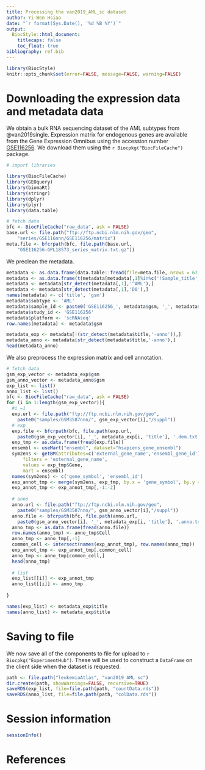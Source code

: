 ```yaml
---
title: Processing the van2019_AML_sc dataset
author: Yi-Wen Hsiao
date: "`r format(Sys.Date(), '%d %B %Y')`"
output:
  BiocStyle::html_document:
    titlecaps: false
    toc_float: true
bibliography: ref.bib
---
```


```r
library(BiocStyle)
knitr::opts_chunk$set(error=FALSE, message=FALSE, warning=FALSE)
```

# Downloading the expression data and metadata data

We obtain a bulk RNA sequencing dataset of the AML subtypes from @van2019single.
Expression matrix for endogenous genes are available from the Gene Expression Omnibus
using the accession number [GSE116256](https://www.ncbi.nlm.nih.gov/geo/query/acc.cgi?acc=GSE116256).
We download them using the `r Biocpkg("BiocFileCache")` package.

```r
# import libraries

library(BiocFileCache)
library(GEOquery)
library(biomaRt)
library(stringr)
library(dplyr)
library(plyr)
library(data.table)

# fetch data
bfc <- BiocFileCache("raw_data", ask = FALSE)
base.url <- file.path("ftp://ftp.ncbi.nlm.nih.gov/geo",
    "series/GSE116nnn/GSE116256/matrix")
meta.file <- bfcrpath(bfc, file.path(base.url, 
    "GSE116256-GPL18573_series_matrix.txt.gz"))
```

We preclean the metadata.
```r
metadata <- as.data.frame(data.table::fread(file=meta.file, nrows = 67, fill=TRUE))
metadata <- as.data.frame(t(metadata[metadata[,1]%in%c('!Sample_title','!Sample_geo_accession'),]))
metadata <- metadata[str_detect(metadata[,1],'^AML'),]
metadata <- metadata[str_detect(metadata[,1],'D0'),]
names(metadata) <- c('title', 'gsm')
metadata$subtype <- 'AML'
metadata$sample_id <- paste0('GSE116256_', metadata$gsm, '_', metadata$subtype)
metadata$study_id <- 'GSE116256'
metadata$platform <- 'scRNAseq'
row.names(metadata) <- metadata$gsm

metadata_exp <- metadata[!(str_detect(metadata$title,'-anno')),]
metadata_anno <- metadata[str_detect(metadata$title,'-anno'),]
head(metadata_anno)
```

We also preprocess the expression matrix and cell annotation.
```r
# fetch data
gsm_exp_vector <- metadata_exp$gsm
gsm_anno_vector <- metadata_anno$gsm
exp_list <- list()
anno_list <- list()
bfc <- BiocFileCache("raw_data", ask = FALSE)
for (i in 1:length(gsm_exp_vector)){
  #i =1
  exp.url <- file.path("ftp://ftp.ncbi.nlm.nih.gov/geo",
    paste0("samples/GSM3587nnn/", gsm_exp_vector[i],"/suppl"))
  # exp
  exp.file <- bfcrpath(bfc, file.path(exp.url, 
    paste0(gsm_exp_vector[i], '_', metadata_exp[i, 'title'], '.dem.txt.gz')))
  exp_tmp <- as.data.frame(fread(exp.file))
  ensembl <- useMart("ensembl", dataset="hsapiens_gene_ensembl")
  sym2ens <- getBM(attributes=c('external_gene_name','ensembl_gene_id'),
      filters = 'external_gene_name',
      values = exp_tmp$Gene,
      mart = ensembl)
  names(sym2ens) <- c('gene_symbol', 'ensembl_id')
  exp_annot_tmp <- merge(sym2ens, exp_tmp, by.x = 'gene_symbol', by.y = 'Gene')
  exp_annot_tmp <- exp_annot_tmp[,-1:-2]
  
  # anno
  anno.url <- file.path("ftp://ftp.ncbi.nlm.nih.gov/geo",
    paste0("samples/GSM3587nnn/", gsm_anno_vector[i],"/suppl"))
  anno.file <- bfcrpath(bfc, file.path(anno.url, 
    paste0(gsm_anno_vector[i], '_', metadata_exp[i, 'title'], '.anno.txt.gz')))
  anno_tmp <- as.data.frame(fread(anno.file))
  row.names(anno_tmp) <- anno_tmp$Cell
  anno_tmp <- anno_tmp[,-1]
  common_cell <- intersect(names(exp_annot_tmp), row.names(anno_tmp))
  exp_annot_tmp <- exp_annot_tmp[,common_cell]
  anno_tmp <- anno_tmp[common_cell,]
  head(anno_tmp)
  
  # list
  exp_list[[i]] <- exp_annot_tmp
  anno_list[[i]] <- anno_tmp  
  
}

names(exp_list) <- metadata_exp$title
names(anno_list) <- metadata_exp$title
```

# Saving to file 

We now save all of the components to file for upload to `r Biocpkg("ExperimentHub")`.
These will be used to construct a `DataFrame` on the client side when the dataset is requested.

```r
path <- file.path("leukemiaAtlas", "van2019_AML_sc")
dir.create(path, showWarnings=FALSE, recursive=TRUE)
saveRDS(exp_list, file=file.path(path, "countData.rds"))
saveRDS(anno_list, file=file.path(path, "colData.rds"))
```

# Session information

```r
sessionInfo()
```

# References
